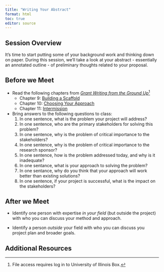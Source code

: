 ```yaml
---
title: "Writing Your Abstract"
format: html
toc: true
editor: source
---
```

## Session Overview

It's time to start putting some of your background work and thinking down on paper. During this session, we'll take a look at your abstract - essentially an annotated outline - of preliminary thoughts related to your proposal.

## Before we Meet

- Read the following chapters from [*Grant Writing from the Ground Up*](https://i-share-uiu.primo.exlibrisgroup.com/permalink/01CARLI_UIU/gpjosq/alma99955035854905899)^[File access requires log in to University of Illinois Box.]
  - Chapter 9: [Building a Scaffold](https://uofi.box.com/s/6qaligos51uwxautbq0m59hlf9unsnah)
  - Chapter 10: [Choosing Your Approach](https://uofi.box.com/s/oxhddazk80z63o8fffi6xq5qz6mz7ebf)
  - Chapter 11: [Intermission](https://uofi.box.com/s/u9lkyhna8zjl9wjmalhsmgpbodxaq15w)

- Bring answers to the following questions to class:
  1. In one sentence, what is the problem your project will address?
  2. In one sentence, who are the primary stakeholders for solving this problem?
  3. In one sentence, why is the problem of critical importance to the stakeholders?
  4. In one sentence, why is the problem of critical importance to the research sponsor?
  5. In one sentence, how is the problem addressed today, and why is it inadequate?
  6. In one sentance, what is your approach to solving the problem?
  7. In one sentance, why do you think that your approach will work better than existing solutions?
  8. In one sentence, if your project is successful, what is the impact on the stakeholders?
  
## After we Meet

- Identify one person with expertise *in your field* (but outside the project) with who you can discuss your method and approach.

- Identify a person *outside* your field with who you can discuss you project plan and broader goals.

## Additional Resources
